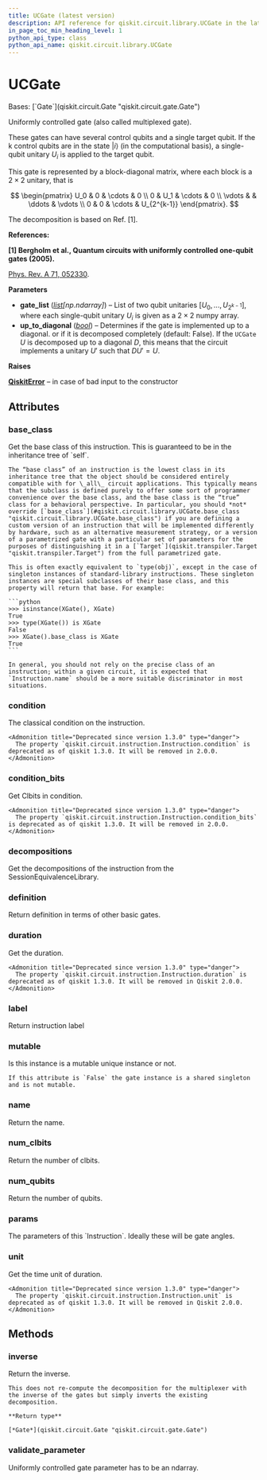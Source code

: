 ```yaml
---
title: UCGate (latest version)
description: API reference for qiskit.circuit.library.UCGate in the latest version of qiskit
in_page_toc_min_heading_level: 1
python_api_type: class
python_api_name: qiskit.circuit.library.UCGate
---
```


# UCGate

<Class id="qiskit.circuit.library.UCGate" isDedicatedPage={true} github="https://github.com/Qiskit/qiskit/tree/stable/1.3/qiskit/circuit/library/generalized_gates/uc.py#L42-L213" signature="qiskit.circuit.library.UCGate(gate_list, up_to_diagonal=False)" modifiers="class">
  Bases: [`Gate`](qiskit.circuit.Gate "qiskit.circuit.gate.Gate")

  Uniformly controlled gate (also called multiplexed gate).

  These gates can have several control qubits and a single target qubit. If the k control qubits are in the state $|i\rangle$ (in the computational basis), a single-qubit unitary $U_i$ is applied to the target qubit.

  This gate is represented by a block-diagonal matrix, where each block is a $2\times 2$ unitary, that is

$$
\begin{pmatrix}
U_0 & 0 & \cdots & 0 \\
0 & U_1 & \cdots & 0 \\
\vdots  &     & \ddots & \vdots \\
0 & 0   &  \cdots & U_{2^{k-1}}
\end{pmatrix}.
$$

  The decomposition is based on Ref. \[1].

  **References:**

  **\[1] Bergholm et al., Quantum circuits with uniformly controlled one-qubit gates (2005).**

  [Phys. Rev. A 71, 052330](https://journals.aps.org/pra/abstract/10.1103/PhysRevA.71.052330).

  **Parameters**

  *   **gate\_list** ([*list*](https://docs.python.org/3/library/stdtypes.html#list "(in Python v3.13)")*\[np.ndarray]*) – List of two qubit unitaries $[U_0, ..., U_{2^{k-1}}]$, where each single-qubit unitary $U_i$ is given as a $2 \times 2$ numpy array.
  *   **up\_to\_diagonal** ([*bool*](https://docs.python.org/3/library/functions.html#bool "(in Python v3.13)")) – Determines if the gate is implemented up to a diagonal. or if it is decomposed completely (default: False). If the `UCGate` $U$ is decomposed up to a diagonal $D$, this means that the circuit implements a unitary $U'$ such that $D U' = U$.

  **Raises**

  [**QiskitError**](exceptions#qiskit.exceptions.QiskitError "qiskit.exceptions.QiskitError") – in case of bad input to the constructor

  ## Attributes

  ### base\_class

  <Attribute id="qiskit.circuit.library.UCGate.base_class">
    Get the base class of this instruction. This is guaranteed to be in the inheritance tree of `self`.

    The “base class” of an instruction is the lowest class in its inheritance tree that the object should be considered entirely compatible with for \_all\_ circuit applications. This typically means that the subclass is defined purely to offer some sort of programmer convenience over the base class, and the base class is the “true” class for a behavioral perspective. In particular, you should *not* override [`base_class`](#qiskit.circuit.library.UCGate.base_class "qiskit.circuit.library.UCGate.base_class") if you are defining a custom version of an instruction that will be implemented differently by hardware, such as an alternative measurement strategy, or a version of a parametrized gate with a particular set of parameters for the purposes of distinguishing it in a [`Target`](qiskit.transpiler.Target "qiskit.transpiler.Target") from the full parametrized gate.

    This is often exactly equivalent to `type(obj)`, except in the case of singleton instances of standard-library instructions. These singleton instances are special subclasses of their base class, and this property will return that base. For example:

    ```python
    >>> isinstance(XGate(), XGate)
    True
    >>> type(XGate()) is XGate
    False
    >>> XGate().base_class is XGate
    True
    ```

    In general, you should not rely on the precise class of an instruction; within a given circuit, it is expected that `Instruction.name` should be a more suitable discriminator in most situations.
  </Attribute>

  ### condition

  <Attribute id="qiskit.circuit.library.UCGate.condition">
    The classical condition on the instruction.

    <Admonition title="Deprecated since version 1.3.0" type="danger">
      The property `qiskit.circuit.instruction.Instruction.condition` is deprecated as of qiskit 1.3.0. It will be removed in 2.0.0.
    </Admonition>
  </Attribute>

  ### condition\_bits

  <Attribute id="qiskit.circuit.library.UCGate.condition_bits">
    Get Clbits in condition.

    <Admonition title="Deprecated since version 1.3.0" type="danger">
      The property `qiskit.circuit.instruction.Instruction.condition_bits` is deprecated as of qiskit 1.3.0. It will be removed in 2.0.0.
    </Admonition>
  </Attribute>

  ### decompositions

  <Attribute id="qiskit.circuit.library.UCGate.decompositions">
    Get the decompositions of the instruction from the SessionEquivalenceLibrary.
  </Attribute>

  ### definition

  <Attribute id="qiskit.circuit.library.UCGate.definition">
    Return definition in terms of other basic gates.
  </Attribute>

  ### duration

  <Attribute id="qiskit.circuit.library.UCGate.duration">
    Get the duration.

    <Admonition title="Deprecated since version 1.3.0" type="danger">
      The property `qiskit.circuit.instruction.Instruction.duration` is deprecated as of qiskit 1.3.0. It will be removed in Qiskit 2.0.0.
    </Admonition>
  </Attribute>

  ### label

  <Attribute id="qiskit.circuit.library.UCGate.label">
    Return instruction label
  </Attribute>

  ### mutable

  <Attribute id="qiskit.circuit.library.UCGate.mutable">
    Is this instance is a mutable unique instance or not.

    If this attribute is `False` the gate instance is a shared singleton and is not mutable.
  </Attribute>

  ### name

  <Attribute id="qiskit.circuit.library.UCGate.name">
    Return the name.
  </Attribute>

  ### num\_clbits

  <Attribute id="qiskit.circuit.library.UCGate.num_clbits">
    Return the number of clbits.
  </Attribute>

  ### num\_qubits

  <Attribute id="qiskit.circuit.library.UCGate.num_qubits">
    Return the number of qubits.
  </Attribute>

  ### params

  <Attribute id="qiskit.circuit.library.UCGate.params">
    The parameters of this `Instruction`. Ideally these will be gate angles.
  </Attribute>

  ### unit

  <Attribute id="qiskit.circuit.library.UCGate.unit">
    Get the time unit of duration.

    <Admonition title="Deprecated since version 1.3.0" type="danger">
      The property `qiskit.circuit.instruction.Instruction.unit` is deprecated as of qiskit 1.3.0. It will be removed in Qiskit 2.0.0.
    </Admonition>
  </Attribute>

  ## Methods

  ### inverse

  <Function id="qiskit.circuit.library.UCGate.inverse" github="https://github.com/Qiskit/qiskit/tree/stable/1.3/qiskit/circuit/library/generalized_gates/uc.py#L108-L130" signature="inverse(annotated=False)">
    Return the inverse.

    This does not re-compute the decomposition for the multiplexer with the inverse of the gates but simply inverts the existing decomposition.

    **Return type**

    [*Gate*](qiskit.circuit.Gate "qiskit.circuit.gate.Gate")
  </Function>

  ### validate\_parameter

  <Function id="qiskit.circuit.library.UCGate.validate_parameter" github="https://github.com/Qiskit/qiskit/tree/stable/1.3/qiskit/circuit/library/generalized_gates/uc.py#L208-L213" signature="validate_parameter(parameter)">
    Uniformly controlled gate parameter has to be an ndarray.
  </Function>
</Class>

